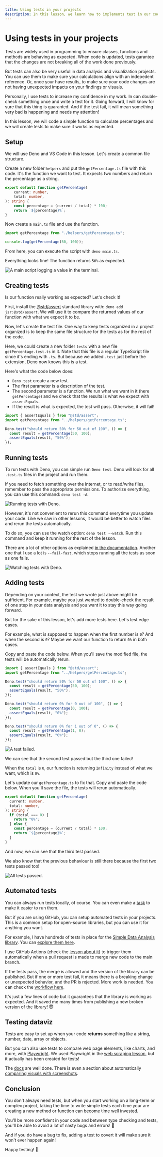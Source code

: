 ```yaml
---
title: Using tests in your projects
description: In this lesson, we learn how to implements test in our code and use them.
---
```



# Using tests in your projects

Tests are widely used in programming to ensure classes, functions and methods are behaving as expected. When code is updated, tests garantee that the changes are not breaking all of the work done previously.

But tests can also be very useful in data analysis and visualization projects. You can use them to make sure your calculations align with an indepedent reference. Or, once your have results, to make sure your code changes are not having unexpected impacts on your findings or visuals.

Personally, I use tests to increase my confidence in my work. In can double-check something once and write a test for it. Going forward, I will know for sure that this thing is guaranted. And if the test fail, it will mean something very bad is happening and needs my attention!

In this lesson, we will code a simple function to calculate percentages and we will create tests to make sure it works as expected.

<NoticeIntro />

## Setup

We will use Deno and VS Code in this lesson. Let's create a common file structure.

Create a new folder `helpers` and put the `getPercentage.ts` file with this code. It's the function we want to test. It expects two numbers and return the percentage as a string.

```ts showLineNumbers filename="helpers/getPercentage.ts"
export default function getPercentage(
    current: number,
    total: number,
): string {
    const percentage = (current / total) * 100;
    return `${percentage}%`;
}
```

Now create a `main.ts` file and use the function.

```ts showLineNumbers filename="main.ts"
import getPercentage from "./helpers/getPercentage.ts";

console.log(getPercentage(50, 100));
```

From here, you can execute the script with `deno main.ts`.

Everything looks fine! The function returns `50%` as expected.

![A main script logging a value in the terminal.](/assets/ninja-moves/tests/setup.png)

## Creating tests

Is our function really working as expected? Let's check it!

First, install the [@std/assert](https://jsr.io/@std/assert) standard library with: `deno add jsr:@std/assert`. We will use it to compare the returned values of our function with what we expect it to be.

Now, let's create the test file. One way to keep tests organized in a project organized is to keep the same file structure for the tests as for the rest of the code.

Here, we could create a new folder `tests` with a new file `getPercentage.test.ts` in it. Note that this file is a regular TypeScript file since it's ending with `.ts`. But because we added `.test` just before the extension, Deno now knows this is a test.

Here's what the code below does:
- `Deno.test` create a new test.
- The first parameter is a description of the test.
- The second parameter is a function. We run what we want in it (here `getPercentage`) and we check that the results is what we expect with `assertEquals`.
- If the result is what is expected, the test will pass. Otherwise, it will fail!

```ts showLineNumbers filename="tests/getPercentage.test.ts"
import { assertEquals } from "@std/assert";
import getPercentage from "../helpers/getPercentage.ts";

Deno.test("should return 50% for 50 out of 100", () => {
  const result = getPercentage(50, 100);
  assertEquals(result, "50%");
});
```

## Running tests

To run tests with Deno, you can simple run `Deno test`. Deno will look for all `.test.ts` files in the project and run them.

If you need to fetch something over the internet, or to read/write files, remember to pass the appropriate permissions. To authorize everything, you can use this command: `deno test -A`.

![Running tests with Deno.](/assets/ninja-moves/tests/run-tests.png)

However, it's not convenient to rerun this command everytime you update your code. Like we saw in other lessons, it would be better to watch files and rerun the tests automatically.

To do so, you can use the watch option: `deno test --watch`. Run this command and keep it running for the rest of the lesson.

There are a lot of other options as explained [in the documentation](https://docs.deno.com/runtime/fundamentals/testing/). Another one that I use a lot is `--fail-fast`, which stops running all the tests as soon as one fails.

![Watching tests with Deno.](/assets/ninja-moves/tests/watch-tests.png)

## Adding tests

Depending on your context, the test we wrote just above might be sufficient. For example, maybe you just wanted to double-check the result of one step in your data analysis and you want it to stay this way going forward.

But for the sake of this lesson, let's add more tests here. Let's test edge cases.

For example, what is supposed to happen when the first number is `0`? And when the second is `0`? Maybe we want our function to return `0%` in both cases.

Copy and paste the code below. When you'll save the modified file, the tests will be automatically rerun.

```ts showLineNumbers filename="tests/getPercentage.test.ts" {9-17}
import { assertEquals } from "@std/assert";
import getPercentage from "../helpers/getPercentage.ts";

Deno.test("should return 50% for 50 out of 100", () => {
  const result = getPercentage(50, 100);
  assertEquals(result, "50%");
});

Deno.test("should return 0% for 0 out of 100", () => {
  const result = getPercentage(0, 100);
  assertEquals(result, "0%");
});

Deno.test("should return 0% for 1 out of 0", () => {
  const result = getPercentage(1, 0);
  assertEquals(result, "0%");
});
```
![A test failed.](/assets/ninja-moves/tests/fail.png)

We can see that the second test passed but the third one failed!

When the `total` is `0`, our function is returning `Infinity` instead of what we want, which is `0%`.

Let's update our `getPercentage.ts` to fix that. Copy and paste the code below. When you'll save the file, the tests will rerun automatically.

```ts showLineNumbers filename="helpers/getPercentage.ts" {5-7, 10}
export default function getPercentage(
  current: number,
  total: number,
): string {
  if (total === 0) {
    return "0%";
  } else {
    const percentage = (current / total) * 100;
    return `${percentage}%`;
  }
}
```

And now, we can see that the third test passed.

We also know that the previous behaviour is still there because the first two tests passed too!

![All tests passed.](/assets/ninja-moves/tests/all-passed.png)

## Automated tests

You can always run tests locally, of course. You can even make a [task](/pushing-further/tasks) to make it easier to run them.

But if you are using GitHub, you can setup automated tests in your projects. This is a common setup for open-source libraries, but you can use it for anything you want.

For example, I have hundreds of tests in place for the [Simple Data Analysis library](https://github.com/nshiab/simple-data-analysis). You can [explore them here](https://github.com/nshiab/simple-data-analysis/tree/main/test/unit/methods).

I use GitHub Actions (check the [lesson about it](/git-and-github/github-actions)) to trigger them automatically when a pull request is made to merge new code to the main branch.

If the tests pass, the merge is allowed and the version of the library can be published. But if one or more test fail, it means there is a breaking change or unexpected behavior, and the PR is rejected. More work is needed. You can check the [workflow here](https://github.com/nshiab/simple-data-analysis/blob/main/.github/workflows/all-tests.yml).

It's just a few lines of code but it guarantees that the library is working as expected. And it saved me many times from publishing a new broken version of the library! 😇

## Testing dataviz

Tests are easy to set up when your code **returns** something like a string, number, date, array or objects.

But you can also use tests to compare web page elements, like charts, and more, with [Playwright](https://playwright.dev/). We used Playwright in the [web scraping lesson](/web-scraping), but it actually has been created for tests!

The [docs](https://playwright.dev/docs/intro) are well done. There is even a section about automatically [comparing visuals with screenshots](https://playwright.dev/docs/test-snapshots).


## Conclusion

You don't always need tests, but when you start working on a long-term or complex project, taking the time to write simple tests each time your are creating a new method or function can become time well invested.

You'll be more confident in your code and between type checking and tests, you'll be able to avoid a lot of nasty bugs and errors! 🐞

And if you do have a bug to fix, adding a test to covert it will make sure it won't ever happen again!

Happy testing! 👷

<NoticeEnd />
